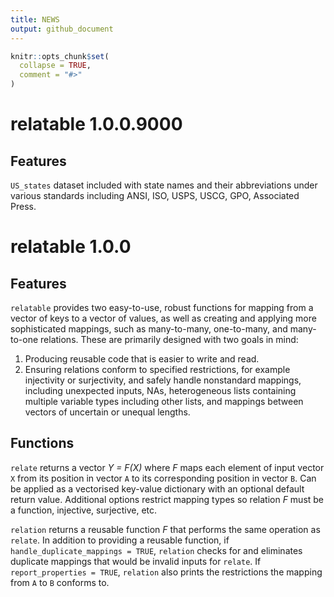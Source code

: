```yaml
---
title: NEWS
output: github_document
---
```


<!-- README.md is generated from NEWS.Rmd. Please edit that file -->

```r
knitr::opts_chunk$set(
  collapse = TRUE,
  comment = "#>"
)
```

# relatable 1.0.0.9000

## Features

`US_states` dataset included with state names and their abbreviations under various standards including ANSI, ISO, USPS, USCG, GPO, Associated Press.

# relatable 1.0.0

## Features

`relatable` provides two easy-to-use, robust functions for mapping from
a vector of keys to a vector of values, as well as creating and applying
more sophisticated mappings, such as many-to-many, one-to-many, and
many-to-one relations. These are primarily designed with two goals in
mind:

1.  Producing reusable code that is easier to write and read.
2.  Ensuring relations conform to specified restrictions, for example
    injectivity or surjectivity, and safely handle nonstandard mappings,
    including unexpected inputs, NAs, heterogeneous lists containing
    multiple variable types including other lists, and mappings between
    vectors of uncertain or unequal lengths.
    
## Functions

`relate` returns a vector *Y = F(X)* where *F* maps each element of input vector `X` from its position in vector `A` to its corresponding position in vector `B`. Can be applied as a vectorised key-value dictionary with an optional default return value. Additional options restrict mapping types so relation *F* must be a function, injective, surjective, etc.

 `relation` returns a reusable function *F* that performs the same operation as `relate`. In addition to providing a reusable function, if `handle_duplicate_mappings = TRUE`, `relation` checks for and eliminates duplicate mappings that would be invalid inputs for `relate`. If `report_properties = TRUE`, `relation` also prints the restrictions the mapping from `A` to `B` conforms to.
